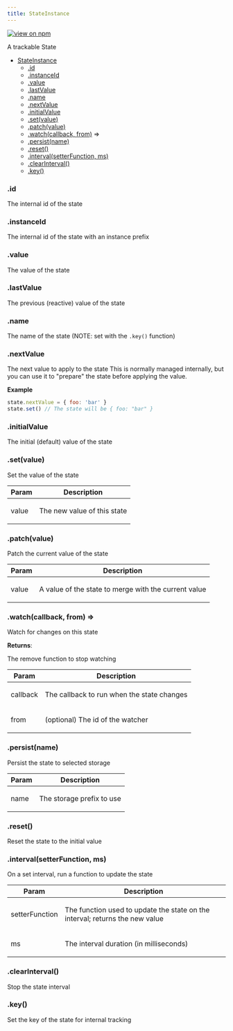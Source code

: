 ```yaml
---
title: StateInstance
---
```


[![view on npm](http://img.shields.io/npm/v/@plexusjs/core.svg)](https://www.npmjs.org/package/@plexusjs/core)

A trackable State

- [StateInstance](#StateInstance)
  - [.id](#StateInstance+id)
  - [.instanceId](#StateInstance+instanceId)
  - [.value](#StateInstance+value)
  - [.lastValue](#StateInstance+lastValue)
  - [.name](#StateInstance+name)
  - [.nextValue](#StateInstance+nextValue)
  - [.initialValue](#StateInstance+initialValue)
  - [.set(value)](#StateInstance+set)
  - [.patch(value)](#StateInstance+patch)
  - [.watch(callback, from)](#StateInstance+watch) ⇒
  - [.persist(name)](#StateInstance+persist)
  - [.reset()](#StateInstance+reset)
  - [.interval(setterFunction, ms)](#StateInstance+interval)
  - [.clearInterval()](#StateInstance+clearInterval)
  - [.key()](#StateInstance+key)

<a name='StateInstance+id'></a>

### .id

<p>The internal id of the state</p>

<a name='StateInstance+instanceId'></a>

### .instanceId

<p>The internal id of the state with an instance prefix</p>

<a name='StateInstance+value'></a>

### .value

<p>The value of the state</p>

<a name='StateInstance+lastValue'></a>

### .lastValue

<p>The previous (reactive) value of the state</p>

<a name='StateInstance+name'></a>

### .name

<p>
	The name of the state (NOTE: set with the <code>.key()</code> function)
</p>

<a name='StateInstance+nextValue'></a>

### .nextValue

<p>
	The next value to apply to the state This is normally managed internally, but
	you can use it to &quot;prepare&quot; the state before applying the value.
</p>

**Example**

```js
state.nextValue = { foo: 'bar' }
state.set() // The state will be { foo: "bar" }
```

<a name='StateInstance+initialValue'></a>

### .initialValue

<p>The initial (default) value of the state</p>

<a name='StateInstance+set'></a>

### .set(value)

<p>Set the value of the state</p>

| Param | Description                        |
| ----- | ---------------------------------- |
| value | <p>The new value of this state</p> |

<a name='StateInstance+patch'></a>

### .patch(value)

<p>Patch the current value of the state</p>

| Param | Description                                                 |
| ----- | ----------------------------------------------------------- |
| value | <p>A value of the state to merge with the current value</p> |

<a name='StateInstance+watch'></a>

### .watch(callback, from) ⇒

<p>Watch for changes on this state</p>

**Returns**: <p>The remove function to stop watching</p>

| Param    | Description                                       |
| -------- | ------------------------------------------------- |
| callback | <p>The callback to run when the state changes</p> |
| from     | <p>(optional) The id of the watcher</p>           |

<a name='StateInstance+persist'></a>

### .persist(name)

<p>Persist the state to selected storage</p>

| Param | Description                      |
| ----- | -------------------------------- |
| name  | <p>The storage prefix to use</p> |

<a name='StateInstance+reset'></a>

### .reset()

<p>Reset the state to the initial value</p>

<a name='StateInstance+interval'></a>

### .interval(setterFunction, ms)

<p>On a set interval, run a function to update the state</p>

| Param          | Description                                                                         |
| -------------- | ----------------------------------------------------------------------------------- |
| setterFunction | <p>The function used to update the state on the interval; returns the new value</p> |
| ms             | <p>The interval duration (in milliseconds)</p>                                      |

<a name='StateInstance+clearInterval'></a>

### .clearInterval()

<p>Stop the state interval</p>

<a name='StateInstance+key'></a>

### .key()

<p>Set the key of the state for internal tracking</p>
